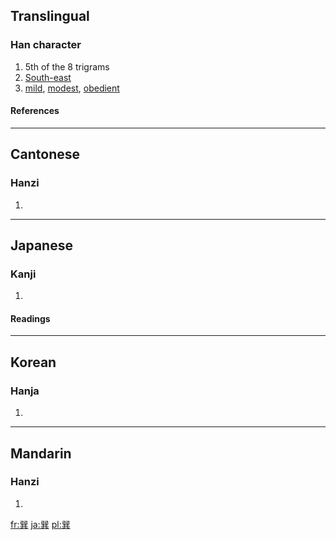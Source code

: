{{see|巺}}

==Translingual==
===Han character===
{{Han char|rn=49|rad=己|as=09|sn=12|four=7780<sub>1</sub>|canj=口山廿金 (RUTC)}}
# 5th of the 8 trigrams
# [[South-east]]
# [[mild]], [[modest]], [[obedient]]
====References====
{{Han ref|kx=0327.160|dkj=08765|dj=0631.180|hdz=20987.050|uh=5DFD|ud=24061|bh=B453|bd=46163}}
----
==Cantonese==
===Hanzi===
{{yue-hanzi|jyut=|y=seun3}}
# {{defn|Cantonese}}
----
==Japanese==
===Kanji===
{{ja-kanji|grade=|rs=己09}}
# {{defn|Japanese}} 
====Readings====
{{ja-readings|on=[[そん]] (son)|kun=[[たつみ]] (tatsumi)}}
----
==Korean==
===Hanja===
{{ko-hanja|hangeul=손|rv=son|mr=son}}
# {{defn|Korean}}
----
==Mandarin==
===Hanzi===
{{cmn-hanzi|pin=[[shuài]] (shuai4), [[shuò]] (shuo4), [[xùn]] (xun4)|wg=shuai<sup>4</sup>, shuo<sup>4</sup>, hsün<sup>4</sup>}}
# {{defn|Mandarin}}

[[fr:巽]]
[[ja:巽]]
[[pl:巽]]